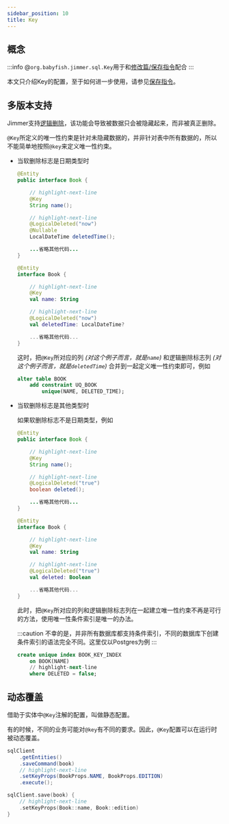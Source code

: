 ```yaml
---
sidebar_position: 10
title: Key
---
```




## 概念

:::info
@`org.babyfish.jimmer.sql.Key`用于和[修改篇/保存指令](../../mutation/save-command)配合
:::

<Key/>

本文只介绍Key的配置，至于如何进一步使用，请参见[保存指令](../../mutation/save-command)。

## 多版本支持

Jimmer支持[逻辑删除](./logical-deleted)，该功能会导致被数据只会被隐藏起来，而非被真正删除。

`@Key`所定义的唯一性约束是针对未隐藏数据的，并非针对表中所有数据的，所以不能简单地按照`@key`来定义唯一性约束。

-   当软删除标志是日期类型时

    <Tabs groupId="language">
    <TabItem value="java" label="Java">

    ```java title="Book.java"
    @Entity
    public interface Book {

        // highlight-next-line
        @Key
        String name();

        // highlight-next-line
        @LogicalDeleted("now")
        @Nullable
        LocalDateTime deletedTime();

        ...省略其他代码...
    }
    ```

    </TabItem>
    <TabItem value="kotlin" label="Kotlin">

    ```kotlin title="Book.kt"
    @Entity
    interface Book {

        // highlight-next-line
        @Key
        val name: String

        // highlight-next-line
        @LogicalDeleted("now")
        val deletedTime: LocalDateTime?

        ...省略其他代码...
    }
    ```

    </TabItem>
    </Tabs>

    这时，把`@Key`所对应的列 *(对这个例子而言，就是`name`)* 和逻辑删除标志列 *(对这个例子而言，就是`deletedTime`)* 合并到一起定义唯一性约束即可，例如

    ```sql
    alter table BOOK
        add constraint UQ_BOOK
            unique(NAME, DELETED_TIME);
    ```

-   当软删除标志是其他类型时

    如果软删除标志不是日期类型，例如

    <Tabs groupId="language">
    <TabItem value="java" label="Java">

    ```java title="Book.java"
    @Entity
    public interface Book {

        // highlight-next-line
        @Key
        String name();

        // highlight-next-line
        @LogicalDeleted("true")
        boolean deleted();

        ...省略其他代码...
    }
    ```

    </TabItem>
    <TabItem value="kotlin" label="Kotlin">

    ```kotlin title="Book.kt"
    @Entity
    interface Book {

        // highlight-next-line
        @Key
        val name: String

        // highlight-next-line
        @LogicalDeleted("true")
        val deleted: Boolean

        ...省略其他代码...
    }
    ```

    </TabItem>
    </Tabs>

    此时，把`@Key`所对应的列和逻辑删除标志列在一起建立唯一性约束不再是可行的方法，使用唯一性条件索引是唯一的办法。

    :::caution
    不幸的是，并非所有数据库都支持条件索引，不同的数据库下创建条件索引的语法完全不同。这里仅以Postgres为例
    :::

    ```sql
    create unique index BOOK_KEY_INDEX 
        on BOOK(NAME)
        // highlight-next-line
        where DELETED = false;
    ```

## 动态覆盖

借助于实体中`@Key`注解的配置，叫做静态配置。

有的时候，不同的业务可能对`@key`有不同的要求。因此，`@Key`配置可以在运行时被动态覆盖。

<Tabs groupId="language">
<TabItem value="java" label="Java">

```java 
sqlClient
    .getEntities()
    .saveCommand(book)
    // highlight-next-line
    .setKeyProps(BookProps.NAME, BookProps.EDITION)
    .execute();
```

</TabItem>
<TabItem value="kotlin" label="Kotlin">

```kotlin
sqlClient.save(book) {
    // highlight-next-line
    .setKeyProps(Book::name, Book::edition)
}
```

</TabItem>
</Tabs>